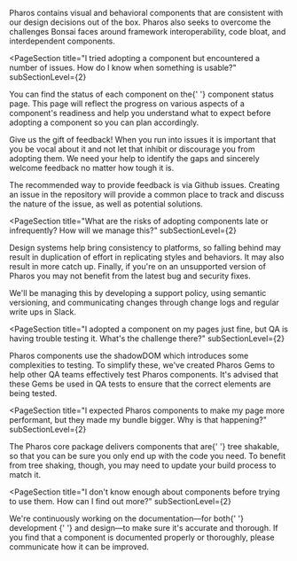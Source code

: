 
<PageSection isHeader title="Pharos FAQ" />

<PageSection title="How can Pharos help my development?" subSectionLevel={2}>
  <p>
    Pharos contains visual and behavioral components that are consistent with our design decisions
    out of the box. Pharos also seeks to overcome the challenges Bonsai faces around framework
    interoperability, code bloat, and interdependent components.
  </p>
</PageSection>

<PageSection
  title="I tried adopting a component but encountered a number of issues. How do I know when something is usable?"
  subSectionLevel={2}
>
  <p>
    You can find the status of each component on the{' '}
    <PharosLink href="https://pharos.jstor.org/components/component-status">component status page</PharosLink>. This
    page will reflect the progress on various aspects of a component's readiness and help you
    understand what to expect before adopting a component so you can plan accordingly.
  </p>
</PageSection>

<PageSection title="What do I do if I still run into issues?" subSectionLevel={2}>
  <p>
    Give us the gift of feedback! When you run into issues it is important that you be vocal about
    it and not let that inhibit or discourage you from adopting them. We need your help to identify
    the gaps and sincerely welcome feedback no matter how tough it is.
  </p>
  <p>
    The recommended way to provide feedback is via Github issues. Creating an issue in the
    repository will provide a common place to track and discuss the nature of the issue, as well as
    potential solutions.
  </p>
</PageSection>

<PageSection
  title="What are the risks of adopting components late or infrequently? How will we manage this?"
  subSectionLevel={2}
>
  <p>
    Design systems help bring consistency to platforms, so falling behind may result in duplication
    of effort in replicating styles and behaviors. It may also result in more catch up. Finally, if
    you're on an unsupported version of Pharos you may not benefit from the latest bug and security
    fixes.
  </p>
  <p>
    We'll be managing this by developing a support policy, using semantic versioning, and
    communicating changes through change logs and regular write ups in Slack.
  </p>
</PageSection>

<PageSection
  title="I adopted a component on my pages just fine, but QA is having trouble testing it. What's the challenge there?"
  subSectionLevel={2}
>
  <p>
    Pharos components use the shadowDOM which introduces some complexities to testing. To simplify
    these, we've created Pharos Gems to help other QA teams effectively test Pharos components. It's
    advised that these Gems be used in QA tests to ensure that the correct elements are being
    tested.
  </p>
</PageSection>

<PageSection
  title="I expected Pharos components to make my page more performant, but they made my bundle bigger. Why is that happening?"
  subSectionLevel={2}
>
  <p>
    The Pharos core package delivers components that are{' '}
    <PharosLink href="https://webpack.js.org/guides/tree-shaking/">tree shakable</PharosLink>, so
    that you can be sure you only end up with the code you need. To benefit from tree shaking,
    though, you may need to update your build process to match it.
  </p>
</PageSection>

<PageSection
  title="I don't know enough about components before trying to use them. How can I find out more?"
  subSectionLevel={2}
>
  <p>
    We're continuously working on the documentation—for both{' '}
    <PharosLink href="https://pharos.jstor.org/storybook/?path=/story/pharos-10-1-0-intro--page">
      development
    </PharosLink>{' '}
    and <PharosLink href="https://pharos.jstor.org">design</PharosLink>—to make sure it's accurate
    and thorough. If you find that a component is documented properly or thoroughly, please
    communicate how it can be improved.
  </p>
</PageSection>
